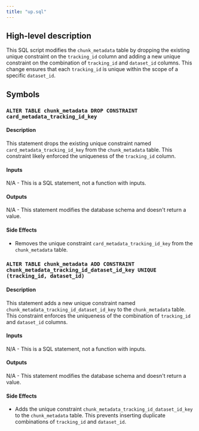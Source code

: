 ```yaml
---
title: "up.sql"
---
```


## High-level description
This SQL script modifies the `chunk_metadata` table by dropping the existing unique constraint on the `tracking_id` column and adding a new unique constraint on the combination of `tracking_id` and `dataset_id` columns. This change ensures that each `tracking_id` is unique within the scope of a specific `dataset_id`.

## Symbols

### `ALTER TABLE chunk_metadata DROP CONSTRAINT card_metadata_tracking_id_key`
#### Description
This statement drops the existing unique constraint named `card_metadata_tracking_id_key` from the `chunk_metadata` table. This constraint likely enforced the uniqueness of the `tracking_id` column.

#### Inputs
N/A - This is a SQL statement, not a function with inputs.

#### Outputs
N/A - This statement modifies the database schema and doesn't return a value.

#### Side Effects
- Removes the unique constraint `card_metadata_tracking_id_key` from the `chunk_metadata` table.

### `ALTER TABLE chunk_metadata ADD CONSTRAINT chunk_metadata_tracking_id_dataset_id_key UNIQUE (tracking_id, dataset_id)`
#### Description
This statement adds a new unique constraint named `chunk_metadata_tracking_id_dataset_id_key` to the `chunk_metadata` table. This constraint enforces the uniqueness of the combination of `tracking_id` and `dataset_id` columns.

#### Inputs
N/A - This is a SQL statement, not a function with inputs.

#### Outputs
N/A - This statement modifies the database schema and doesn't return a value.

#### Side Effects
- Adds the unique constraint `chunk_metadata_tracking_id_dataset_id_key` to the `chunk_metadata` table. This prevents inserting duplicate combinations of `tracking_id` and `dataset_id`. 
